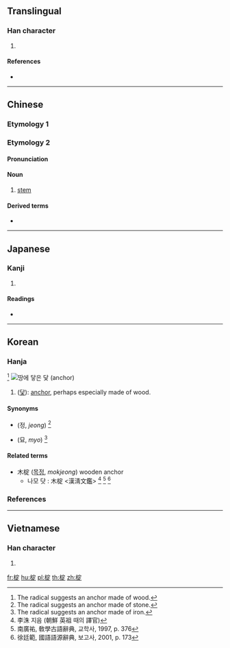 ==Translingual==

===Han character===
{{Han char|rn=75|rad=木|as=08|sn=12|four=43981|canj=DJMO|ids=⿰木定}}

# {{defn|Han|sort=木08}}

====References====
* {{Han ref|kx=0537.131|dkj=15060|hdz=21238.080|uh=6917|ud=26903|bh=D9CC|bd=55756}}

----

==Chinese==

===Etymology 1===
{{zh-see|碇|v}}

===Etymology 2===
{{zh-forms}}

====Pronunciation====
{{zh-pron
|c=ding3
|h=
|cat=n
}}

====Noun====
{{zh-noun}}

# {{lb|zh|Cantonese}} [[stem]] {{gloss|of fruit}}

====Derived terms====
* {{zh-l|慈姑椗}}

----

==Japanese==

===Kanji===
{{ja-kanji|grade=|rs=木08}}

# {{defn|lang=ja|sort=木08}}

====Readings====
* {{ja-readings|on=[[てい]] (tei)|kun=[[いかり]] (ikari)}}

----

==Korean==

===Hanja===
{{ko-hanja|hangeul=정|eumhun=|rv=jeong|mr=chŏng|y=ceng}} <ref>The radical suggests an anchor made of wood.</ref>
[[Image:Kotwica SS Poznań.JPG|thumb|right| [[땅]]에 [[닿다|닿]]은 [[닻]] ([[anchor]])]]

# ([[닻]]): [[anchor]], perhaps especially made of wood.

====Synonyms====
* {{l|ko|碇}} (정, ''jeong'') <ref>The radical suggests an anchor made of stone.</ref>
* {{l|ko|錨}} (묘, ''myo'') <ref>The radical suggests an anchor made of iron.</ref>

====Related terms====
* 木椗 ([[목정]], ''mokjeong'') wooden anchor
** 나모 닷 : 木椗 &lt;漢淸文鑑&gt; <ref>李洙 지음 (朝鮮 英祖 때의 譯官)</ref> <ref>南廣祐, 敎學古語辭典, 교학사, 1997, p. 376 </ref> <ref>徐廷範, 國語語源辭典, 보고사, 2001, p. 173 </ref>

===References===
<references />

----

==Vietnamese==

===Han character===
{{vi-hantu|[[đính]]|rs=木08}}

# {{defn|lang=vi|sort=木08}}

[[fr:椗]]
[[hu:椗]]
[[pl:椗]]
[[th:椗]]
[[zh:椗]]